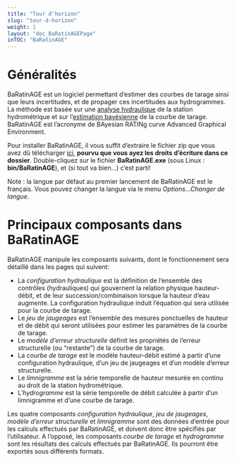 ---
title: "Tour d'horizon"
slug: "tour-d-horizon"
weight: 1
layout: "doc_BaRatinAGEPage"
inTOC: "BaRatinAGE"
---

# Généralités

BaRatinAGE est un logiciel permettant d'estimer des courbes de tarage ainsi que leurs incertitudes, et de propager ces incertitudes aux hydrogrammes. La méthode est basée sur une [analyse hydraulique](/fr/doc/topics/analyse-hydraulique) de la station hydrométrique et sur l'[estimation bayésienne](/fr/doc/topics/bayesien) de la courbe de tarage. BaRatinAGE est l'acronyme de BAyesian RATINg curve Advanced Graphical Environment.

Pour installer BaRatinAGE, il vous suffit d'extraire le fichier zip que vous avez dû télécharger [ici](https://github.com/BaRatin-tools/BaRatinAGE/releases), **pourvu que vous ayez les droits d'écriture dans ce dossier**. Double-cliquez sur le fichier **BaRatinAGE.exe** (sous Linux : **bin/BaRatinAGE**), et (si tout va bien...) c'est parti!


Note : la langue par défaut au premier lancement de BaRatinAGE est le français. Vous pouvez changer la langue via le menu *Options...Changer de langue*.

# Principaux composants dans BaRatinAGE

BaRatinAGE manipule les composants suivants, dont le fonctionnement sera détaillé dans les pages qui suivent:

* La *configuration hydraulique* est la définition de l'ensemble des contrôles (hydrauliques) qui gouvernent la relation physique hauteur-débit, et de leur succession/combinaison lorsque la hauteur d'eau augmente. La configuration hydraulique induit l'équation qui sera utilisée pour la courbe de tarage.
* Le *jeu de jaugeages* est l'ensemble des mesures ponctuelles de hauteur et de débit qui seront utilisées pour estimer les paramètres de la courbe de tarage.
* Le *modèle d'erreur structurelle* définit les propriétés de l'erreur structurelle (ou "restante") de la courbe de tarage.
* La *courbe de tarage* est le modèle hauteur-débit estimé à partir d'une configuration hydraulique, d'un jeu de jaugeages et d'un modèle	d'erreur structurelle.
* Le *limnigramme* est la série temporelle de hauteur mesurée en continu au droit de la station hydrométrique.
* L'*hydrogramme* est la série temporelle de débit calculée à partir d'un limnigramme et d'une courbe de tarage.

Les quatre composants *configuration hydraulique*, *jeu de jaugeages*, *modèle d'erreur structurelle* et *limnigramme* sont des données d'entrée pour les calculs effectués par BaRatinAGE, et doivent donc être spécifiés par l'utilisateur. A l'opposé, les composants *courbe de tarage* et *hydrogramme* sont les résultats des calculs effectués par BaRatinAGE. Ils pourront être exportés sous différents formats.

